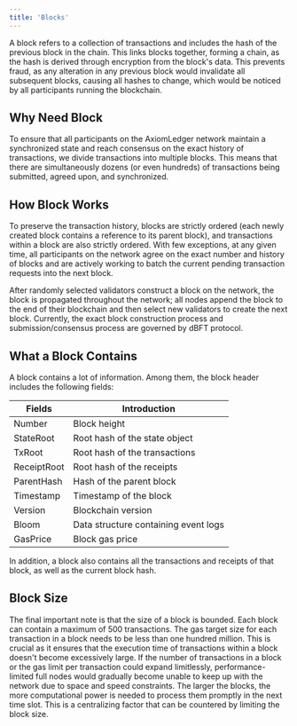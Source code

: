 ```yaml
---
title: 'Blocks'
---
```


A block refers to a collection of transactions and includes the hash of the previous block in the chain. This links blocks together, forming a chain, as the hash is derived through encryption from the block's data. This prevents fraud, as any alteration in any previous block would invalidate all subsequent blocks, causing all hashes to change, which would be noticed by all participants running the blockchain.

## Why Need Block

To ensure that all participants on the AxiomLedger network maintain a synchronized state and reach consensus on the exact history of transactions, we divide transactions into multiple blocks. This means that there are simultaneously dozens (or even hundreds) of transactions being submitted, agreed upon, and synchronized.

## How Block Works

To preserve the transaction history, blocks are strictly ordered (each newly created block contains a reference to its parent block), and transactions within a block are also strictly ordered. With few exceptions, at any given time, all participants on the network agree on the exact number and history of blocks and are actively working to batch the current pending transaction requests into the next block.

After randomly selected validators construct a block on the network, the block is propagated throughout the network; all nodes append the block to the end of their blockchain and then select new validators to create the next block. Currently, the exact block construction process and submission/consensus process are governed by dBFT protocol.

## What a Block Contains

A block contains a lot of information. Among them, the block header includes the following fields:

| Fields      | Introduction                         |
| ----------- | ------------------------------------ |
| Number      | Block height                         |
| StateRoot   | Root hash of the state object        |
| TxRoot      | Root hash of the transactions        |
| ReceiptRoot | Root hash of the receipts            |
| ParentHash  | Hash of the parent block             |
| Timestamp   | Timestamp of the block               |
| Version     | Blockchain version                   |
| Bloom       | Data structure containing event logs |
| GasPrice    | Block gas price                      |

In addition, a block also contains all the transactions and receipts of that block, as well as the current block hash.

## Block Size

The final important note is that the size of a block is bounded. Each block can contain a maximum of 500 transactions. The gas target size for each transaction in a block needs to be less than one hundred million. This is crucial as it ensures that the execution time of transactions within a block doesn't become excessively large. If the number of transactions in a block or the gas limit per transaction could expand limitlessly, performance-limited full nodes would gradually become unable to keep up with the network due to space and speed constraints. The larger the blocks, the more computational power is needed to process them promptly in the next time slot. This is a centralizing factor that can be countered by limiting the block size.
